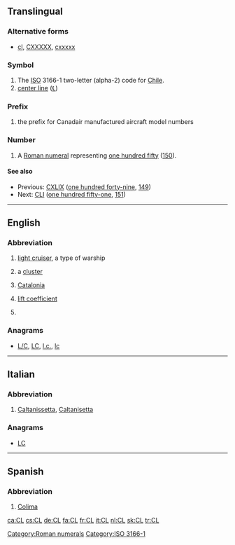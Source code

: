 {{also|Appendix:Variations of "cl"}}
==Translingual==

===Alternative forms===
* {{sense|roman numeral}} [[cl]], [[CXXXXX]], [[cxxxxx]]
===Symbol===
{{head|mul|symbol}}
# The [[ISO]] 3166-1 two-letter (alpha-2) code for [[Chile]].
# [[center line]] ([[℄]])

===Prefix===
{{head|mul|prefix}}
# {{context|aviation|lang=mul}} the prefix for Canadair manufactured aircraft model numbers

===Number===
{{mul-number}}

# A [[Roman numeral]] representing [[one hundred fifty]] ([[150]]).

====See also====
* Previous: [[CXLIX]] ([[one hundred forty-nine]], [[149]])
* Next: [[CLI]] ([[one hundred fifty-one]], [[151]])

[[Category:Roman numerals]]
[[Category:ISO 3166-1]]

----

==English==

===Abbreviation===
{{rfc-header|Abbreviation}}
{{en-abbr}}

# {{label|en|US|navy}} [[light cruiser]], a type of warship
# {{label|en|astronomy}} a [[cluster]]
# {{label|en|politics}} [[Catalonia]]
# {{label|en|aviation}} [[lift coefficient]]
# {{initialism of|containment level|lang=en}}

===Anagrams===
* [[L/C#English|L/C]], [[LC#English|LC]], [[l.c.#English|l.c.]], [[lc#English|lc]]

----

==Italian==

===Abbreviation===
{{rfc-header|Abbreviation}}
{{head|it|abbreviation}}

# [[Caltanissetta]], [[Caltanisetta]] {{gloss|Italian town in Sicilia}}

===Anagrams===
* [[LC#Italian|LC]]

----

==Spanish==

===Abbreviation===
{{rfc-header|Abbreviation}}
{{head|es|abbreviation}}

# [[Colima]] {{gloss|Mexican state}}

[[ca:CL]]
[[cs:CL]]
[[de:CL]]
[[fa:CL]]
[[fr:CL]]
[[it:CL]]
[[nl:CL]]
[[sk:CL]]
[[tr:CL]]
